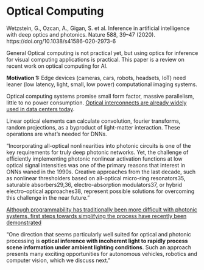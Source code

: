 # Optical Computing {.unnumbered}

Wetzstein, G., Ozcan, A., Gigan, S. et al. Inference in artificial intelligence with deep optics and photonics. Nature 588, 39–47 (2020). https://doi.org/10.1038/s41586-020-2973-6

General Optical computing is not practical yet, but using optics for inference for visual computing applications is practical. This paper is a review on recent work on optical computing for AI.

**Motivation 1:** Edge devices (cameras, cars, robots, headsets, IoT) need leaner (low latency, light, small, low power) computational imaging systems.

Optical computing systems promise small form factor, massive parallelism, little to no power consumption. [Optical interconnects are already widely used in data centers today](https://nvidianews.nvidia.com/news/nvidia-spectrum-x-co-packaged-optics-networking-switches-ai-factories).

Linear optical elements can calculate convolution, fourier transforms, random projections, as a byproduct of light-matter interaction. These operations are what's needed for DNNs.

"Incorporating all-optical nonlinearities into photonic circuits is one of the key requirements for truly deep photonic networks. Yet, the challenge of efficiently implementing photonic nonlinear activation functions at low optical signal intensities was one of the primary reasons that interest in ONNs waned in the 1990s. Creative approaches from the last decade, such as nonlinear thresholders based on all-optical micro-ring resonators35, saturable absorbers29,36, electro-absorption modulators37, or hybrid electro-optical approaches38, represent possible solutions for overcoming this challenge in the near future. "

[Although programmability has traditionally been more difficult with photonic systems, first steps towards simplifying the process have recently been demonstrated](https://doi.org/10.1103/PhysRevX.9.021032)

"One direction that seems particularly well suited for optical and photonic processing is **optical inference with incoherent light to rapidly process scene information under ambient lighting conditions**. Such an approach presents many exciting opportunities for autonomous vehicles, robotics and computer vision, which we discuss next."


